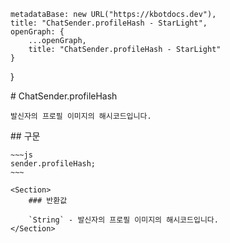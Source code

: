 
    metadataBase: new URL("https://kbotdocs.dev"),
    title: "ChatSender.profileHash - StarLight",
    openGraph: {
        ...openGraph,
        title: "ChatSender.profileHash - StarLight"
    }
}

<Section>
    # ChatSender.profileHash

    발신자의 프로필 이미지의 해시코드입니다.
</Section>
<Section>
    ## 구문

    ~~~js
    sender.profileHash;
    ~~~

    <Section>
        ### 반환값

        `String` - 발신자의 프로필 이미지의 해시코드입니다.
    </Section>
</Section>